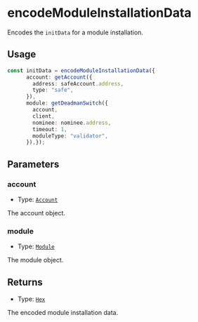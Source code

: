 # encodeModuleInstallationData

Encodes the `initData` for a module installation.

## Usage

```typescript copy
const initData = encodeModuleInstallationData({
      account: getAccount({
        address: safeAccount.address,
        type: "safe",
      }),
      module: getDeadmanSwitch({
        account,
        client,
        nominee: nominee.address,
        timeout: 1,
        moduleType: "validator",
      }),});
```

## Parameters

### account

- Type: [`Account`](/module-sdk/glossary/types#account)

The account object.

### module

- Type: [`Module`](/module-sdk/glossary/types#module)

The module object.

## Returns

- Type: [`Hex`](https://viem.sh/docs/glossary/types#hex)

The encoded module installation data.
